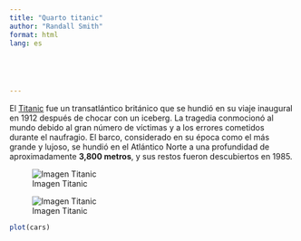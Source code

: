 ---
title: "Quarto titanic"
author: "Randall Smith"
format: html
lang: es





---

El [Titanic](https://www.google.com/search?q=titanic&rlz=1C1ALOY_esCR978CR978&oq=titanic&gs_lcrp=EgZjaHJvbWUyDAgAEEUYORixAxiABDIHCAEQLhiABDIHCAIQLhiABDIHCAMQABiABDIHCAQQABiABDIHCAUQABiABDIHCAYQABiABDIHCAcQABiABDIHCAgQLhiABDIHCAkQABiABNIBCTQ3ODRqMGoxNagCCLACAfEF8wbSjTpuhy4&sourceid=chrome&ie=UTF-8) fue un transatlántico británico que se hundió en su viaje inaugural en 1912 después de chocar con un iceberg. La tragedia conmocionó al mundo debido al gran número de víctimas y a los errores cometidos durante el naufragio. El barco, considerado en su época como el más grande y lujoso, se hundió en el Atlántico Norte a una profundidad de aproximadamente **3,800 metros**, y sus restos fueron descubiertos en 1985. 

![Imagen Titanic](descarga.jpg)

![Imagen Titanic](https://es.wikipedia.org/wiki/RMS_Titanic)
```{r}
plot(cars)

```












